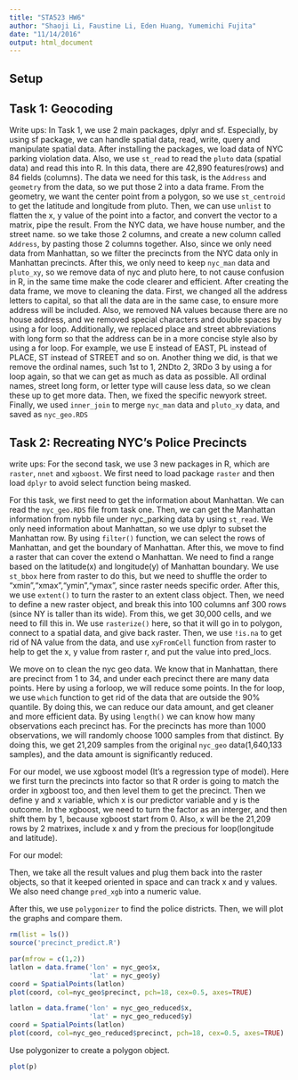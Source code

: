 ```yaml
---
title: "STA523 HW6"
author: "Shaoji Li, Faustine Li, Eden Huang, Yumemichi Fujita"
date: "11/14/2016"
output: html_document
---
```


## Setup

## Task 1: Geocoding
Write ups:
In Task 1, we use 2 main packages, dplyr and sf. Especially, by using sf package, we can handle spatial data, read, write, query and manipulate spatial data. After installing the packages, we load data of NYC parking violation data. 
Also, we use `st_read` to read the `pluto` data (spatial data) and read this into R. In this data, there are 42,890 features(rows) and 84 fields (columns). The data we need for this task, is the `Address` and `geometry` from the data, so we put those 2 into a data frame.  From the geometry, we want the center point from a polygon, so we use `st_centroid` to get the latitude and longitude from pluto. Then, we can use `unlist` to flatten the x, y value of the point into a factor, and convert the vector to a matrix, pipe the result. 
From the NYC data, we have house number, and the street name. so we take those 2 columns, and create a new column called `Address`, by pasting those 2 columns together. Also, since we only need data from Manhattan, so we filter the precincts from the NYC data only in Manhattan precincts. After this, we only need to keep `nyc_man` data and `pluto_xy`, so we remove data of nyc and pluto here, to not cause confusion in R, in the same time make the code clearer and efficient. 
After creating the data frame, we move to cleaning the data. 
First, we changed all the address letters to capital, so that all the data are in the same case, to ensure more address will be included. 
Also, we removed NA values because there are no house address, and we removed special characters and double spaces by using a for loop. 
Additionally, we replaced place and street abbreviations with long form so that the address can be in a more concise style also by using a for loop. For example, we use E instead of EAST, PL instead of PLACE, ST instead of STREET and so on.
Another thing we did, is that we remove the ordinal names, such 1st to 1, 2NDto 2, 3RDo 3 by using a for loop again, so that we can get as much as data as possible. All ordinal names, street long form, or letter type will cause less data, so we clean these up to get more data. Then, we fixed the specific newyork street. 
Finally, we used `inner_join` to merge `nyc_man` data and `pluto_xy` data, and saved as `nyc_geo.RDS`


## Task 2: Recreating NYC’s Police Precincts
write ups: 
For the second task, we use 3 new packages in R, which are `raster`, `nnet` and `xgboost`. We first need to load package `raster` and then load `dplyr` to avoid select function being masked. 

For this task, we first need to get the information about Manhattan. We can read the `nyc_geo.RDS` file from task one. Then, we can get the Manhattan information from nybb file under nyc_parking data by using `st_read`. We only need information about Manhattan, so we use dplyr to subset the Manhattan row. By using `filter()` function, we can select the rows of Manhattan, and get the boundary of Manhattan. 
After this, we move to find  a raster that can cover the extend o Manhattan. We need to find a range based on the latitude(x) and longitude(y) of Manhattan boundary. We use `st_bbox` here from raster to do this, but we need to shuffle the order to "xmin","xmax","ymin","ymax", since raster needs specific order. After this, we use `extent()` to turn the raster to an extent class object. Then, we need to define a new raster object, and break this into 100 columns anf 300 rows (since NY is taller than its wide). From this, we get 30,000 cells, and we need to fill this in. We use `rasterize()` here, so that it will go in to polygon, connect to a spatial data, and give back raster. Then, we use `!is.na` to get rid of NA value from the data, and use `xyFromCell` function from raster to help to get the x, y value from raster r, and put the value into pred_locs.

We move on to clean the nyc geo data. We know that in Manhattan, there are precinct from 1 to 34, and under each precinct there are many data points. Here by using a forloop, we will reduce some points. In the for loop, we use `which` function to get rid of the data that are outside the 90% quantile. By doing this, we can reduce our data amount, and get cleaner and more efficient data. By using `length()` we can know how many observations each precinct has. For the precincts has more than 1000 observations, we will randomly choose 1000 samples from that distinct. By doing this, we get 21,209 samples from the original `nyc_geo` data(1,640,133 samples), and the data amount is significantly reduced. 

For our model, we use xgboost model (It’s a regression type of model). 
Here we first turn the precincts into factor so that R order is going to match the order in xgboost too, and then level them to get the precinct. Then we define y and x variable, which x is our predictor variable and y is the outcome. In the xgboost, we need to turn the factor as an interger, and then shift them by 1, because xgboost start from 0. Also, x will be the 21,209 rows by 2 matrixes, include x and y from the precious for loop(longitude and latitude). 

For our model:    


Then, we take all the result values and plug them back into the raster objects, so that it keeped oriented in space and can track x and y values. We also need change `pred_xgb` into a numeric value. 

After this, we use `polygonizer` to find the police districts.
Then, we will plot the graphs and compare them. 


```r
rm(list = ls())
source('precinct_predict.R')
```

```r
par(mfrow = c(1,2))
latlon = data.frame('lon' = nyc_geo$x, 
                    'lat' = nyc_geo$y)
coord = SpatialPoints(latlon)
plot(coord, col=nyc_geo$precinct, pch=18, cex=0.5, axes=TRUE)

latlon = data.frame('lon' = nyc_geo_reduced$x, 
                    'lat' = nyc_geo_reduced$y)
coord = SpatialPoints(latlon)
plot(coord, col=nyc_geo_reduced$precinct, pch=18, cex=0.5, axes=TRUE)
```

Use polygonizer to create a polygon object.

```r
plot(p)
```

